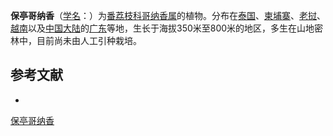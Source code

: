{{Speciesbox
| name = 保亭哥纳香
| status = 
| status_system = 
| image =
| genus = Goniothalamus
| species = gabriacianus
| authority = (Bail.) Ast in Humb.
}}

'''保亭哥纳香'''（[[学名|学名]]：{{lang|la|''Goniothalamus gabriacianus''}}）为[[番荔枝科|番荔枝科]][[哥纳香属|哥纳香属]]的植物。分布在[[泰国|泰国]]、[[柬埔寨|柬埔寨]]、[[老挝|老挝]]、[[越南|越南]]以及[[中国大陆|中国大陆]]的[[广东|广东]]等地，生长于海拔350米至800米的地区，多生在山地密林中，目前尚未由人工引种栽培。

== 参考文献 ==
<div class="references-small">
* {{cite web| url =http://www.bioinfo.cn/db05/KmzwSpecies.php?action=view&id=243| title =保亭哥纳香| work =《中国高等植物数据库全库》| publisher =中国科学院微生物研究所| author =昆明植物研究所| accessdate =2009-02-21| deadurl =yes| archiveurl =https://web.archive.org/web/20160305035721/http://www.bioinfo.cn/db05/KmzwSpecies.php?action=view&id=243| archivedate =2016-03-05}}
</div>
{{Taxonbar|from=Q10887497}}

[[Category:哥纳香属|保亭哥纳香]]


{{植物小作品}}